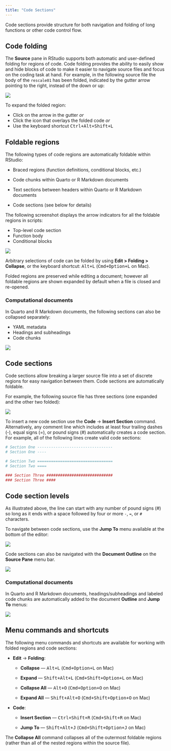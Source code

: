 ```yaml
---
title: "Code Sections"
---
```


Code sections provide structure for both navigation and folding of long functions or other code control flow.

## Code folding

The **Source** pane in RStudio supports both automatic and user-defined folding for regions of code. Code folding provides the ability to easily show and hide blocks of code to make it easier to navigate source files and focus on the coding task at hand. For example, in the following source file the body of the `rescale01` has been folded, indicated by the gutter arrow pointing to the right, instead of the down or up:

![](images/rescale-function-collapse.png){fig-alt="A screenshot of a collapsed user-defined function."}

To expand the folded region:

- Click on the arrow in the gutter _or_  
- Click the icon that overlays the folded code _or_  
- Use the keyboard shortcut <kbd>Ctrl+Alt+Shift+L</kbd>  

## Foldable regions

The following types of code regions are automatically foldable within RStudio:

-   Braced regions (function definitions, conditional blocks, etc.)

-   Code chunks within Quarto or R Markdown documents

-   Text sections between headers within Quarto or R Markdown documents

-   Code sections (see below for details)

The following screenshot displays the arrow indicators for all the foldable regions in scripts:

-   Top-level code section
-   Function body
-   Conditional blocks

![](images/rescale-function-labeled.png){fig-alt="A diagram of foldable sections including the code section, function body, and conditional blocks."}

Arbitrary selections of code can be folded by using **Edit \> Folding \> Collapse**, or the keyboard shortcut: <kbd>Alt+L</kbd> (<kbd>Cmd+Option+L</kbd> on Mac).

Folded regions are preserved while editing a document; however all foldable regions are shown expanded by default when a file is closed and re-opened.

### Computational documents

In Quarto and R Markdown documents, the following sections can also be collapsed separately:

-   YAML metadata
-   Headings and subheadings
-   Code chunks

![](images/quarto-folding.png){fig-alt="A Quarto document, highlighting the sections that can be collapsed including the YAML, section headings, and code chunks."}

## Code sections

Code sections allow breaking a larger source file into a set of discrete regions for easy navigation between them. Code sections are automatically foldable.

For example, the following source file has three sections (one expanded and the other two folded):

![](images/plot-examples.png){fig-alt="A screenshot of an example .R file with 2 folded regions and one expanded region."}

To insert a new code section use the **Code** -\> **Insert Section** command. Alternatively, any comment line which includes at least four trailing dashes (-), equal signs (=), or pound signs (#) automatically creates a code section. For example, all of the following lines create valid code sections:

```r
# Section One ---------------------------------
# Section One ----

# Section Two =================================
# Section Two ====

### Section Three ############################# 
### Section Three ####
```

::: {callout-tip}

## Code section levels

As illustrated above, the line can start with any number of pound signs (#) so long as it ends with a space followed by four or more `-`, `=`, or `#` characters.

:::

To navigate between code sections, use the **Jump To** menu available at the bottom of the editor:

![](images/plot-examples-navigation.png){fig-alt="A screenshot of the Jump To Menu, which is at the bottom left of the Source Pane."}

Code sections can also be navigated with the **Document Outline** on the **Source Pane** menu bar.

![](images/plot-examples-outline.png){fig-alt="A screenshot of a .R file with code sections that can be navigated via the Document Outline"}

### Computational documents

In Quarto and R Markdown documents, headings/subheadings and labeled code chunks are automatically added to the document **Outline** and **Jump To** menus:

![](images/quarto-sections.png){fig-alt="A screenshot of a Quarto document with the Outline and Jump To menus expanded for navigating the document headings and code chunks."}


## Menu commands and shortcuts

The following menu commands and shortcuts are available for working with folded regions and code sections:

-   **Edit** -\> **Folding**:

    -   **Collapse** --- <kbd>Alt+L</kbd> (<kbd>Cmd+Option+L</kbd> on Mac)

    -   **Expand** --- <kbd> Shift+Alt+L</kbd> (<kbd>Cmd+Shift+Option+L</kbd> on Mac)

    -   **Collapse All** --- <kbd>Alt+O</kbd> (<kbd>Cmd+Option+O</kbd> on Mac)

    -   **Expand All** --- <kbd>Shift+Alt+O</kbd> (<kbd>Cmd+Shift+Option+O</kbd> on Mac)

-   **Code**:

    -   **Insert Section** --- <kbd>Ctrl+Shift+R</kbd> (<kbd>Cmd+Shift+R</kbd> on Mac)

    -   **Jump To** --- <kbd>Shift+Alt+J</kbd> (<kbd>Cmd+Shift+Option+J</kbd> on Mac)

::: {callout-tip}

The **Collapse All** command collapses all of the outermost foldable regions (rather than all of the nested regions within the source file).

:::
